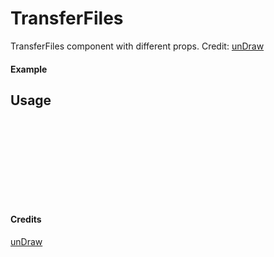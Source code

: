 
<Meta of={TransferFiles} title="unDraw/TransferFiles" />

# TransferFiles

TransferFiles component with different props.
Credit: [unDraw](https://undraw.co/illustrations)

#### Example

<Canvas of={TransferFiles.Primary} />

## Usage

```ts
import { TransferFiles } from "yadl-ui";

const Example = () => {
  return (
      <TransferFiles />
  );
};

export default Example;
```

#### Credits
[unDraw](https://undraw.co/illustrations)
